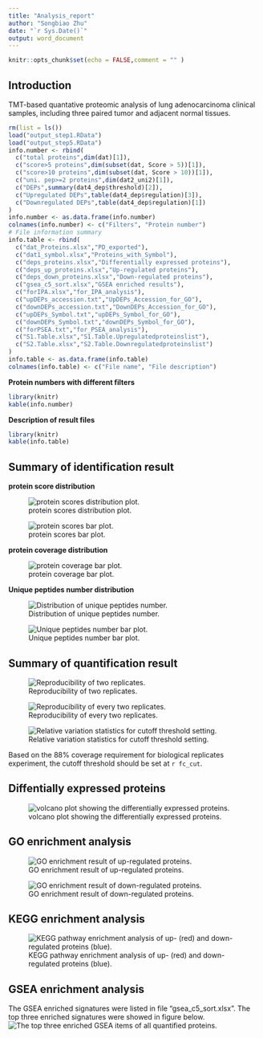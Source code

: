 ```yaml
---
title: "Analysis_report"
author: "Songbiao Zhu"
date: "`r Sys.Date()`"
output: word_document
---
```


```r
knitr::opts_chunk$set(echo = FALSE,comment = "" )
```

## Introduction

TMT-based quantative proteomic analysis of lung adenocarcinoma clinical samples, including three paired tumor and adjacent normal tissues.


```r
rm(list = ls())
load("output_step1.RData")
load("output_step5.RData")
info.number <- rbind(
  c("total proteins",dim(dat)[1]),
  c("score>5 proteins",dim(subset(dat, Score > 5))[1]),
  c("score>10 proteins",dim(subset(dat, Score > 10))[1]),
  c("uni. pep>=2 proteins",dim(dat2_uni2)[1]),
  c("DEPs",summary(dat4_dep$threshold)[2]),
  c("Upregulated DEPs",table(dat4_dep$regulation)[3]),
  c("Downregulated DEPs",table(dat4_dep$regulation)[1])
)
info.number <- as.data.frame(info.number)
colnames(info.number) <- c("Filters", "Protein number")
# File information summary
info.table <- rbind(
  c("dat_Proteins.xlsx","PD_exported"),
  c("dat1_symbol.xlsx","Proteins_with_Symbol"),
  c("deps_proteins.xlsx","Differentially expressed proteins"),
  c("deps_up_proteins.xlsx","Up-regulated proteins"),
  c("deps_down_proteins.xlsx","Down-regulated proteins"),
  c("gsea_c5_sort.xlsx","GSEA enriched results"),
  c("forIPA.xlsx","for_IPA_analysis"),
  c("upDEPs_accession.txt","UpDEPs_Accession_for_GO"),
  c("downDEPs_accession.txt","DownDEPs_Accession_for_GO"),
  c("upDEPs_Symbol.txt","upDEPs_Symbol_for_GO"),
  c("downDEPs_Symbol.txt","downDEPs_Symbol_for_GO"),
  c("forPSEA.txt","for_PSEA_analysis"),
  c("S1.Table.xlsx","S1.Table.Upregulatedproteinslist"),
  c("S2.Table.xlsx","S2.Table.Downregulatedproteinslist")
)
info.table <- as.data.frame(info.table)
colnames(info.table) <- c("File name", "File description")
```

**Protein numbers with different filters**

```r
library(knitr)
kable(info.number)
```

**Description of result files**
```r
library(knitr)
kable(info.table)

```

## Summary of identification result

**protein score distribution**

![protein scores distribution plot.](res/score_dist.jpeg)


![protein scores bar plot.](res/score_bar.jpeg)



**protein coverage distribution**

![protein coverage bar plot.](res/coverage_bar.jpeg)


**Unique peptides number distribution**

![Distribution of unique peptides number.](res/unipep_dist.jpeg)


![Unique peptides number bar plot.](res/unipep_bar.jpeg)


## Summary of quantification result

![Reproducibility of two replicates.](res/repeat_scatter.jpeg)

![Reproducibility of every two replicates.](res/reprodu_pairs.jpeg)

![Relative variation statistics for cutoff threshold setting.](res/rel.var_bar_pub.jpeg)

Based on the 88% coverage requirement for biological replicates experiment, the cutoff threshold should be set at `r fc_cut`.

## Diffentially expressed proteins
![volcano plot showing the differentially expressed proteins.](res/volcano_text_blue.jpeg)

## GO enrichment analysis

![GO enrichment result of up-regulated proteins.](res/kk.up.dotplot.jpeg)

![GO enrichment result of down-regulated proteins.](res/kk.down.dotplot.jpeg)


## KEGG enrichment analysis

![KEGG pathway enrichment analysis of up- (red) and down-regulated proteins (blue).](res/kegg_up_down.jpeg)

## GSEA enrichment analysis
The GSEA enriched signatures were listed in file "gsea_c5_sort.xlsx".
The top three enriched signatures were showed in figure below.
![The top three enriched GSEA items of all quantified proteins.](res/gsea_top3_signature.jpeg)